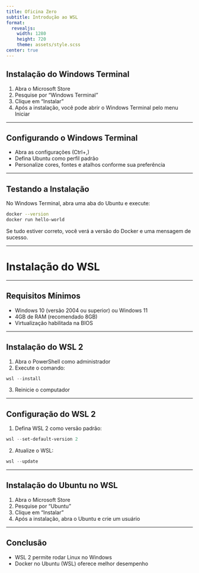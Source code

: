 ```yaml
---
title: Oficina Zero
subtitle: Introdução ao WSL
format: 
  revealjs:
    width: 1280
    height: 720
    theme: assets/style.scss
center: true
---
```


## Instalação do Windows Terminal

1. Abra o Microsoft Store
2. Pesquise por "Windows Terminal"
3. Clique em "Instalar"
4. Após a instalação, você pode abrir o Windows Terminal pelo menu Iniciar

---

## Configurando o Windows Terminal

- Abra as configurações (Ctrl+,)
- Defina Ubuntu como perfil padrão
- Personalize cores, fontes e atalhos conforme sua preferência

---

## Testando a Instalação

No Windows Terminal, abra uma aba do Ubuntu e execute:

```bash
docker --version
docker run hello-world
```

Se tudo estiver correto, você verá a versão do Docker e uma mensagem de sucesso.

---

# Instalação do WSL

---

## Requisitos Mínimos

- Windows 10 (versão 2004 ou superior) ou Windows 11
- 4GB de RAM (recomendado 8GB)
- Virtualização habilitada na BIOS

---

## Instalação do WSL 2

1. Abra o PowerShell como administrador
2. Execute o comando:

```powershell
wsl --install
```

3. Reinicie o computador

---

## Configuração do WSL 2

1. Defina WSL 2 como versão padrão:

```powershell
wsl --set-default-version 2
```

2. Atualize o WSL:

```powershell
wsl --update
```

---

## Instalação do Ubuntu no WSL

1. Abra o Microsoft Store
2. Pesquise por "Ubuntu"
3. Clique em "Instalar"
4. Após a instalação, abra o Ubuntu e crie um usuário

---

## Conclusão

- WSL 2 permite rodar Linux no Windows
- Docker no Ubuntu (WSL) oferece melhor desempenho


